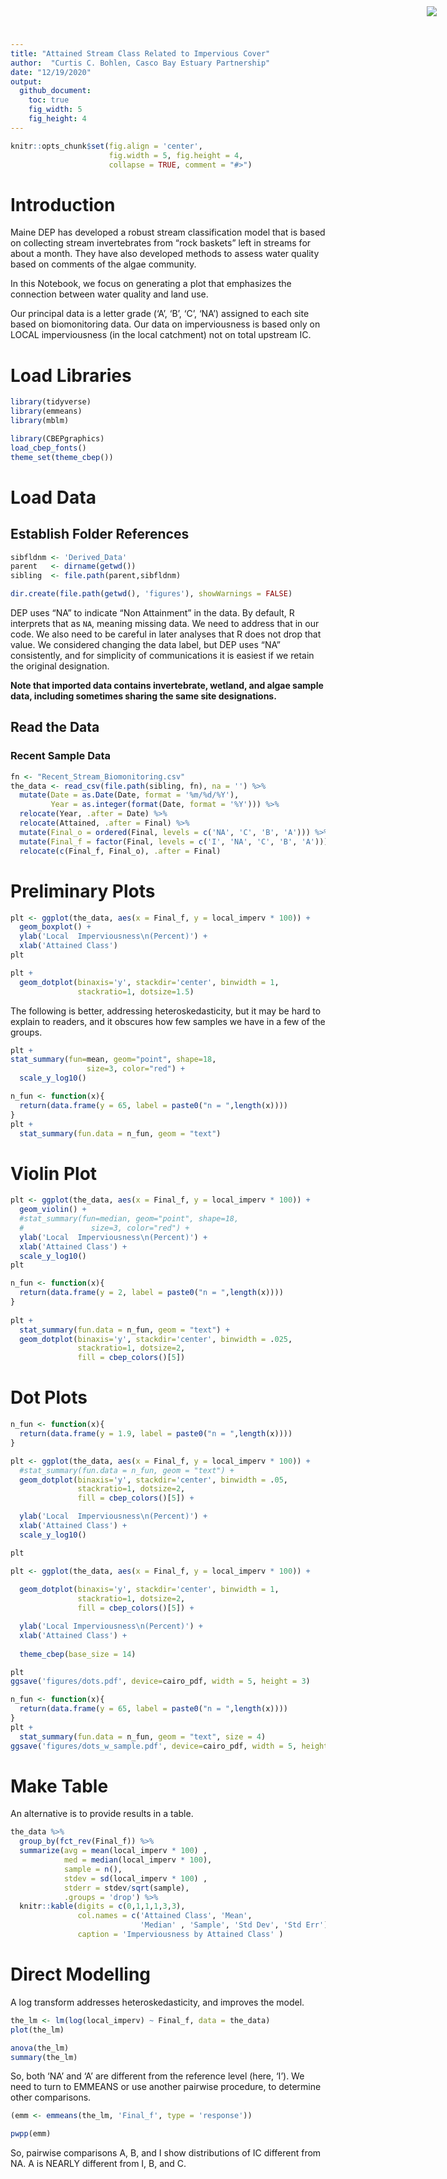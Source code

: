 ```yaml
---
title: "Attained Stream Class Related to Impervious Cover"
author:  "Curtis C. Bohlen, Casco Bay Estuary Partnership"
date: "12/19/2020"
output:
  github_document:
    toc: true
    fig_width: 5
    fig_height: 4
---
```


<img
  src="https://www.cascobayestuary.org/wp-content/uploads/2014/04/logo_sm.jpg"
  style="position:absolute;top:10px;right:50px;" />

```r
knitr::opts_chunk$set(fig.align = 'center',
                      fig.width = 5, fig.height = 4,
                      collapse = TRUE, comment = "#>")
```

# Introduction
Maine DEP has developed a robust stream classification model that is based on
collecting stream invertebrates from "rock baskets" left in streams for about
a month. They have also developed methods to assess water quality based on 
comments of the algae community.

In this Notebook, we focus on generating a plot that emphasizes the connection
between water quality and land use.

Our principal data is a letter grade ('A', 'B', 'C', 'NA') assigned to each site
based on biomonitoring data. Our data on imperviousness is based only on 
LOCAL imperviousness (in the local catchment) not on total upstream IC.
 
# Load Libraries
```r
library(tidyverse)
library(emmeans)
library(mblm)

library(CBEPgraphics)
load_cbep_fonts()
theme_set(theme_cbep())
```

# Load Data
## Establish Folder References
```r
sibfldnm <- 'Derived_Data'
parent   <- dirname(getwd())
sibling  <- file.path(parent,sibfldnm)

dir.create(file.path(getwd(), 'figures'), showWarnings = FALSE)
```

DEP uses "NA" to indicate "Non Attainment" in the data.  By default, R
interprets that as `NA`, meaning  missing data.  We need to address that in our
code.  We also need to be careful in later analyses that R does not drop that
value.  We considered changing the data label, but DEP uses "NA" consistently,
and for simplicity of communications it is easiest if we retain the original
designation.

**Note that imported data contains invertebrate, wetland, and algae sample data,
including sometimes sharing the same site designations.**

## Read the Data
### Recent Sample Data
```r
fn <- "Recent_Stream_Biomonitoring.csv"
the_data <- read_csv(file.path(sibling, fn), na = '') %>%
  mutate(Date = as.Date(Date, format = '%m/%d/%Y'),
         Year = as.integer(format(Date, format = '%Y'))) %>%
  relocate(Year, .after = Date) %>%
  relocate(Attained, .after = Final) %>%
  mutate(Final_o = ordered(Final, levels = c('NA', 'C', 'B', 'A'))) %>%
  mutate(Final_f = factor(Final, levels = c('I', 'NA', 'C', 'B', 'A'))) %>%
  relocate(c(Final_f, Final_o), .after = Final)
```

# Preliminary Plots
```r
plt <- ggplot(the_data, aes(x = Final_f, y = local_imperv * 100)) +
  geom_boxplot() +
  ylab('Local  Imperviousness\n(Percent)') +
  xlab('Attained Class')
plt
```

```r
plt + 
  geom_dotplot(binaxis='y', stackdir='center', binwidth = 1,
               stackratio=1, dotsize=1.5)

```

The following is better, addressing heteroskedasticity, but it may be hard to
explain to readers, and it obscures how few samples we have in a few of the
groups.
```r
plt + 
stat_summary(fun=mean, geom="point", shape=18,
                 size=3, color="red") +
  scale_y_log10()
```

```r
n_fun <- function(x){
  return(data.frame(y = 65, label = paste0("n = ",length(x))))
}
plt +
  stat_summary(fun.data = n_fun, geom = "text")

```

# Violin Plot
```r
plt <- ggplot(the_data, aes(x = Final_f, y = local_imperv * 100)) +
  geom_violin() +
  #stat_summary(fun=median, geom="point", shape=18,
  #               size=3, color="red") +
  ylab('Local  Imperviousness\n(Percent)') +
  xlab('Attained Class') +
  scale_y_log10()
plt
```


```r
n_fun <- function(x){
  return(data.frame(y = 2, label = paste0("n = ",length(x))))
}
  
plt +
  stat_summary(fun.data = n_fun, geom = "text") +
  geom_dotplot(binaxis='y', stackdir='center', binwidth = .025,
               stackratio=1, dotsize=2,
               fill = cbep_colors()[5])
```

# Dot Plots
```r
n_fun <- function(x){
  return(data.frame(y = 1.9, label = paste0("n = ",length(x))))
}

plt <- ggplot(the_data, aes(x = Final_f, y = local_imperv * 100)) +
  #stat_summary(fun.data = n_fun, geom = "text") +
  geom_dotplot(binaxis='y', stackdir='center', binwidth = .05,
               stackratio=1, dotsize=2,
               fill = cbep_colors()[5]) +

  ylab('Local  Imperviousness\n(Percent)') +
  xlab('Attained Class') +
  scale_y_log10()

plt
```

```r
plt <- ggplot(the_data, aes(x = Final_f, y = local_imperv * 100)) +
  
  geom_dotplot(binaxis='y', stackdir='center', binwidth = 1,
               stackratio=1, dotsize=2,
               fill = cbep_colors()[5]) +

  ylab('Local Imperviousness\n(Percent)') +
  xlab('Attained Class') +
  
  theme_cbep(base_size = 14)

plt
ggsave('figures/dots.pdf', device=cairo_pdf, width = 5, height = 3)
```

```r
n_fun <- function(x){
  return(data.frame(y = 65, label = paste0("n = ",length(x))))
}
plt +
  stat_summary(fun.data = n_fun, geom = "text", size = 4)
ggsave('figures/dots_w_sample.pdf', device=cairo_pdf, width = 5, height = 3)
```


# Make Table
An alternative is to provide results in a table.
```r
the_data %>%
  group_by(fct_rev(Final_f)) %>%
  summarize(avg = mean(local_imperv * 100) ,
            med = median(local_imperv * 100),
            sample = n(),
            stdev = sd(local_imperv * 100) ,
            stderr = stdev/sqrt(sample),
            .groups = 'drop') %>%
  knitr::kable(digits = c(0,1,1,1,3,3),
               col.names = c('Attained Class', 'Mean',
                             'Median' , 'Sample', 'Std Dev', 'Std Err'),
               caption = 'Imperviousness by Attained Class' )
```


# Direct Modelling
A log transform addresses heteroskedasticity, and improves the model.
```r
the_lm <- lm(log(local_imperv) ~ Final_f, data = the_data)
plot(the_lm)
```
```r
anova(the_lm)
summary(the_lm)
```
So, both 'NA' and 'A' are different from the reference level (here, 'I').
We need to turn to EMMEANS or use another pairwise procedure, to determine
other comparisons.


```r
(emm <- emmeans(the_lm, 'Final_f', type = 'response'))
```

```r
pwpp(emm)
```

So, pairwise comparisons A, B, and I show distributions of IC different from NA.
A is NEARLY different from I, B, and C.


